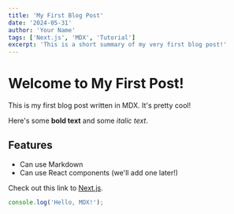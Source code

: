```yaml
---
title: 'My First Blog Post'
date: '2024-05-31'
author: 'Your Name'
tags: ['Next.js', 'MDX', 'Tutorial']
excerpt: 'This is a short summary of my very first blog post!'
---
```


# Welcome to My First Post!

This is my first blog post written in MDX. It's pretty cool!

Here's some **bold text** and some *italic text*.

## Features

- Can use Markdown
- Can use React components (we'll add one later!)

Check out this link to [Next.js](https://nextjs.org).

```javascript
console.log('Hello, MDX!');
``` 